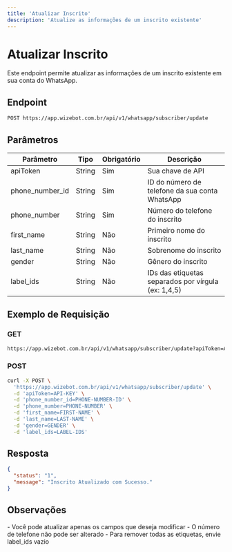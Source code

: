 ```yaml
---
title: 'Atualizar Inscrito'
description: 'Atualize as informações de um inscrito existente'
---
```


# Atualizar Inscrito

Este endpoint permite atualizar as informações de um inscrito existente em sua conta do WhatsApp.

## Endpoint

```bash
POST https://app.wizebot.com.br/api/v1/whatsapp/subscriber/update
```

## Parâmetros

| Parâmetro | Tipo | Obrigatório | Descrição |
|-----------|------|-------------|-----------|
| apiToken | String | Sim | Sua chave de API |
| phone_number_id | String | Sim | ID do número de telefone da sua conta WhatsApp |
| phone_number | String | Sim | Número do telefone do inscrito |
| first_name | String | Não | Primeiro nome do inscrito |
| last_name | String | Não | Sobrenome do inscrito |
| gender | String | Não | Gênero do inscrito |
| label_ids | String | Não | IDs das etiquetas separados por vírgula (ex: 1,4,5) |

## Exemplo de Requisição

### GET
```bash
https://app.wizebot.com.br/api/v1/whatsapp/subscriber/update?apiToken=API-KEY&phone_number_id=PHONE-NUMBER-ID&phone_number=PHONE-NUMBER&first_name=FIRST-NAME&last_name=LAST-NAME&gender=GENDER&label_ids=LABEL-IDS
```

### POST
```bash
curl -X POST \
  'https://app.wizebot.com.br/api/v1/whatsapp/subscriber/update' \
  -d 'apiToken=API-KEY' \
  -d 'phone_number_id=PHONE-NUMBER-ID' \
  -d 'phone_number=PHONE-NUMBER' \
  -d 'first_name=FIRST-NAME' \
  -d 'last_name=LAST-NAME' \
  -d 'gender=GENDER' \
  -d 'label_ids=LABEL-IDS'
```

## Resposta

```json
{
  "status": "1",
  "message": "Inscrito Atualizado com Sucesso."
}
```

## Observações

<Info>
- Você pode atualizar apenas os campos que deseja modificar
- O número de telefone não pode ser alterado
- Para remover todas as etiquetas, envie label_ids vazio
</Info>
